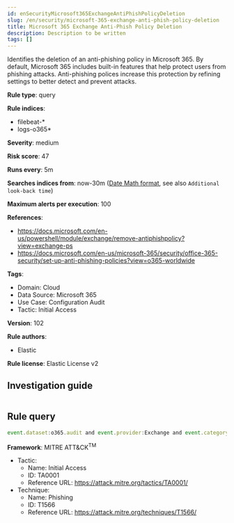 ```yaml
---
id: enSecurityMicrosoft365ExchangeAntiPhishPolicyDeletion
slug: /en/security/microsoft-365-exchange-anti-phish-policy-deletion
title: Microsoft 365 Exchange Anti-Phish Policy Deletion
description: Description to be written
tags: []
---
```


<div id="microsoft-365-exchange-anti-phish-policy-deletion"></div>

Identifies the deletion of an anti-phishing policy in Microsoft 365. By default, Microsoft 365 includes built-in features that help protect users from phishing attacks. Anti-phishing polices increase this protection by refining settings to better detect and prevent attacks.

**Rule type**: query

**Rule indices**: 

* filebeat-*
* logs-o365*

**Severity**: medium

**Risk score**: 47

**Runs every**: 5m

**Searches indices from**: now-30m ([Date Math format](((ref))/common-options.html#date-math), see also <DocLink id="enSecurityRulesUiCreate" section="set-the-rules-schedule">`Additional look-back time`</DocLink>)

**Maximum alerts per execution**: 100

**References**: 

* https://docs.microsoft.com/en-us/powershell/module/exchange/remove-antiphishpolicy?view=exchange-ps
* https://docs.microsoft.com/en-us/microsoft-365/security/office-365-security/set-up-anti-phishing-policies?view=o365-worldwide

**Tags**: 

* Domain: Cloud
* Data Source: Microsoft 365
* Use Case: Configuration Audit
* Tactic: Initial Access

**Version**: 102

**Rule authors**: 

* Elastic

**Rule license**: Elastic License v2

## Investigation guide

```markdown

```

## Rule query

```js
event.dataset:o365.audit and event.provider:Exchange and event.category:web and event.action:"Remove-AntiPhishPolicy" and event.outcome:success

```

**Framework**: MITRE ATT&CK<sup>TM</sup>

* Tactic:
    * Name: Initial Access
    * ID: TA0001
    * Reference URL: https://attack.mitre.org/tactics/TA0001/
* Technique:
    * Name: Phishing
    * ID: T1566
    * Reference URL: https://attack.mitre.org/techniques/T1566/

